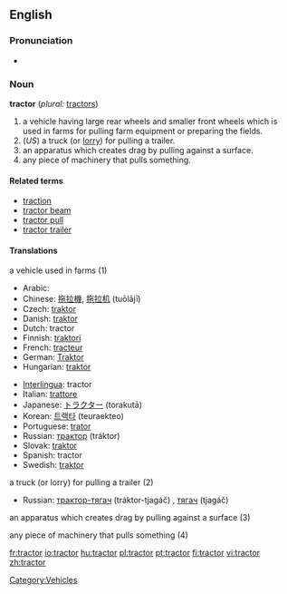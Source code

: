 ==English==

===Pronunciation===
*{{audio|en-us-tractor.ogg|Audio (US)}}

===Noun===
'''tractor''' (''plural:'' [[tractors]])

# a vehicle having large rear wheels and smaller front wheels which is used in farms for pulling farm equipment or preparing the fields.
# (''US'') a truck (or [[lorry]]) for pulling a trailer.<!-- we don't use this in Australia - not sure about UK -->
# an apparatus which creates drag by pulling against a surface.
# any piece of machinery that pulls something.

====Related terms====
*[[traction]]
*[[tractor beam]]
*[[tractor pull]]
*[[tractor trailer]]

====Translations====
;a vehicle used in farms (1)
{{top}}
*Arabic: {{ARchar|[[جرار]]}} {{Unicode|(jará:r)}} {{m}}
*Chinese: [[拖拉機]], [[拖拉机]] (tuōlājī)
*Czech: [[traktor]] {{m}}
*Danish: [[traktor]]
*Dutch: tractor
*Finnish: [[traktori]]
*French: [[tracteur]] {{m}}
*German: [[Traktor]]
*Hungarian: [[traktor]]
{{mid}}
*[[Interlingua]]: tractor
*Italian: [[trattore]] {{m}}
*Japanese: [[トラクター]] (torakutā)
*Korean: [[트랙타]] (teuraekteo)
*Portuguese: [[trator]] {{m}}
*Russian: [[трактор]] (tráktor) {{m}}
*Slovak: [[traktor]] {{m}}
*Spanish: tractor {{m}}
*Swedish: [[traktor]]
{{bottom}}

;a truck (or lorry) for pulling a trailer (2)
{{top}}
{{mid}}
*Russian: [[трактор-тягач]] (tráktor-tjagáč) {{m}}, [[тягач]] (tjagáč) {{m}}
{{bottom}}

;an apparatus which creates drag by pulling against a surface (3)
{{top}}
{{mid}}
{{bottom}}

;any piece of machinery that pulls something (4)
{{top}}
{{mid}}
{{bottom}}

[[Category:Vehicles]]

[[fr:tractor]]
[[io:tractor]]
[[hu:tractor]]
[[pl:tractor]]
[[pt:tractor]]
[[fi:tractor]]
[[vi:tractor]]
[[zh:tractor]]
